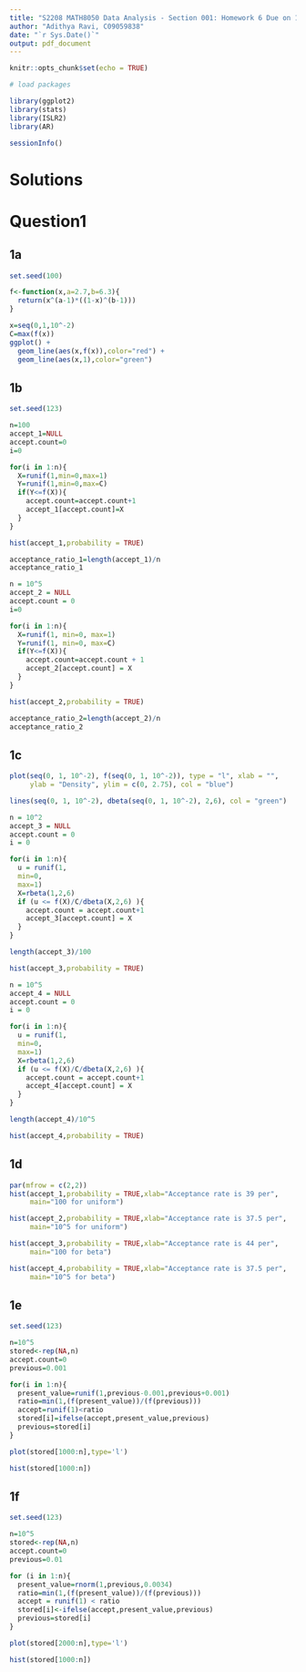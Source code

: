 ---
title: "S2208 MATH8050 Data Analysis - Section 001: Homework 6 Due on 10/19/22"
author: "Adithya Ravi, C09059838"
date: "`r Sys.Date()`"
output: pdf_document
---

```{r setup, include=FALSE}
knitr::opts_chunk$set(echo = TRUE)
```

```{r, echo=TRUE, include=FALSE}
# load packages 

library(ggplot2)
library(stats)
library(ISLR2)
library(AR)

sessionInfo()
```

# Solutions

# Question1

## 1a 
```{r}
set.seed(100)

f<-function(x,a=2.7,b=6.3){
  return(x^(a-1)*((1-x)^(b-1)))
}

x=seq(0,1,10^-2)
C=max(f(x))
ggplot() +
  geom_line(aes(x,f(x)),color="red") + 
  geom_line(aes(x,1),color="green")
```

## 1b
```{r}
set.seed(123)

n=100
accept_1=NULL
accept.count=0
i=0

for(i in 1:n){
  X=runif(1,min=0,max=1)
  Y=runif(1,min=0,max=C)
  if(Y<=f(X)){
    accept.count=accept.count+1
    accept_1[accept.count]=X
  }
}

hist(accept_1,probability = TRUE)
```

```{r}
acceptance_ratio_1=length(accept_1)/n
acceptance_ratio_1
```

```{r}
n = 10^5
accept_2 = NULL
accept.count = 0
i=0

for(i in 1:n){
  X=runif(1, min=0, max=1)
  Y=runif(1, min=0, max=C)
  if(Y<=f(X)){
    accept.count=accept.count + 1
    accept_2[accept.count] = X
  }
}

hist(accept_2,probability = TRUE)
```

```{r}
acceptance_ratio_2=length(accept_2)/n
acceptance_ratio_2
```

## 1c
```{r}
plot(seq(0, 1, 10^-2), f(seq(0, 1, 10^-2)), type = "l", xlab = "",
     ylab = "Density", ylim = c(0, 2.75), col = "blue")

lines(seq(0, 1, 10^-2), dbeta(seq(0, 1, 10^-2), 2,6), col = "green")
```

```{r}
n = 10^2
accept_3 = NULL
accept.count = 0 
i = 0

for(i in 1:n){
  u = runif(1,
  min=0,
  max=1) 
  X=rbeta(1,2,6)
  if (u <= f(X)/C/dbeta(X,2,6) ){
    accept.count = accept.count+1
    accept_3[accept.count] = X 
  } 
}

length(accept_3)/100
```
```{r}
hist(accept_3,probability = TRUE)
```
```{r}

n = 10^5
accept_4 = NULL
accept.count = 0
i = 0

for(i in 1:n){
  u = runif(1,
  min=0,
  max=1) 
  X=rbeta(1,2,6)
  if (u <= f(X)/C/dbeta(X,2,6) ){
    accept.count = accept.count+1
    accept_4[accept.count] = X
  } 
}

length(accept_4)/10^5
```
```{r}
hist(accept_4,probability = TRUE)
```

## 1d
```{r}
par(mfrow = c(2,2))
hist(accept_1,probability = TRUE,xlab="Acceptance rate is 39 per",
     main="100 for uniform")

hist(accept_2,probability = TRUE,xlab="Acceptance rate is 37.5 per",
     main="10^5 for uniform")

hist(accept_3,probability = TRUE,xlab="Acceptance rate is 44 per",
     main="100 for beta")

hist(accept_4,probability = TRUE,xlab="Acceptance rate is 37.5 per",
     main="10^5 for beta")
```

## 1e
```{r}
set.seed(123)

n=10^5
stored<-rep(NA,n)
accept.count=0
previous=0.001

for(i in 1:n){
  present_value=runif(1,previous-0.001,previous+0.001)
  ratio=min(1,(f(present_value))/(f(previous)))
  accept=runif(1)<ratio
  stored[i]=ifelse(accept,present_value,previous)
  previous=stored[i]
}

plot(stored[1000:n],type='l')
```

```{r}
hist(stored[1000:n])
```

## 1f

```{r}
set.seed(123)

n=10^5
stored<-rep(NA,n)
accept.count=0
previous=0.01

for (i in 1:n){
  present_value=rnorm(1,previous,0.0034)
  ratio=min(1,(f(present_value))/(f(previous)))
  accept = runif(1) < ratio
  stored[i]<-ifelse(accept,present_value,previous)
  previous=stored[i]
}

plot(stored[2000:n],type='l')
```

```{r}
hist(stored[1000:n])
```

